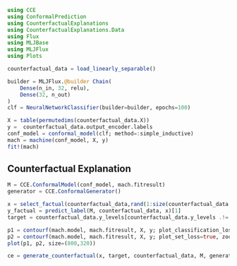 
```julia
using CCE
using ConformalPrediction
using CounterfactualExplanations
using CounterfactualExplanations.Data
using Flux
using MLJBase
using MLJFlux
using Plots
```

```julia
counterfactual_data = load_linearly_separable()
```

```julia
builder = MLJFlux.@builder Chain(
    Dense(n_in, 32, relu),
    Dense(32, n_out)
)
clf = NeuralNetworkClassifier(builder=builder, epochs=100)
```


```julia
X = table(permutedims(counterfactual_data.X))
y =  counterfactual_data.output_encoder.labels
conf_model = conformal_model(clf; method=:simple_inductive)
mach = machine(conf_model, X, y)
fit!(mach)
```

## Counterfactual Explanation

```julia
M = CCE.ConformalModel(conf_model, mach.fitresult)
generator = CCE.ConformalGenerator()
```

```julia
x = select_factual(counterfactual_data,rand(1:size(counterfactual_data.X,2)))
y_factual = predict_label(M, counterfactual_data, x)[1]
target = counterfactual_data.y_levels[counterfactual_data.y_levels .!= y_factual][1]
```

```julia
p1 = contourf(mach.model, mach.fitresult, X, y; plot_classification_loss=true, target=target, zoom=0)
p2 = contourf(mach.model, mach.fitresult, X, y; plot_set_loss=true, zoom=0)
plot(p1, p2, size=(800,320))
```

```julia
ce = generate_counterfactual(x, target, counterfactual_data, M, generator)
```
